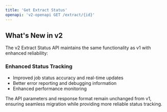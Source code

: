 ```yaml
---
title: 'Get Extract Status'
openapi: 'v2-openapi GET /extract/{id}'
---
```


## What's New in v2

The v2 Extract Status API maintains the same functionality as v1 with enhanced reliability:

### Enhanced Status Tracking
- Improved job status accuracy and real-time updates
- Better error reporting and debugging information
- Enhanced performance monitoring

The API parameters and response format remain unchanged from v1, ensuring seamless migration while providing more reliable status tracking.
